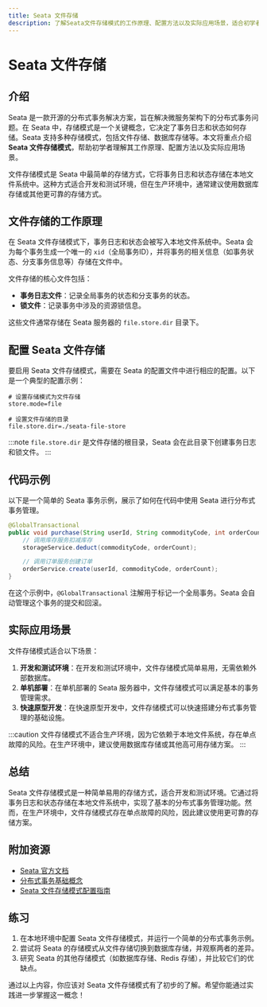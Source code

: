 ```yaml
---
title: Seata 文件存储
description: 了解Seata文件存储模式的工作原理、配置方法以及实际应用场景，适合初学者快速掌握分布式事务中的文件存储机制。
---
```


# Seata 文件存储

## 介绍

Seata 是一款开源的分布式事务解决方案，旨在解决微服务架构下的分布式事务问题。在 Seata 中，存储模式是一个关键概念，它决定了事务日志和状态如何存储。Seata 支持多种存储模式，包括文件存储、数据库存储等。本文将重点介绍 **Seata 文件存储模式**，帮助初学者理解其工作原理、配置方法以及实际应用场景。

文件存储模式是 Seata 中最简单的存储方式，它将事务日志和状态存储在本地文件系统中。这种方式适合开发和测试环境，但在生产环境中，通常建议使用数据库存储或其他更可靠的存储方式。

## 文件存储的工作原理

在 Seata 文件存储模式下，事务日志和状态会被写入本地文件系统中。Seata 会为每个事务生成一个唯一的 `xid`（全局事务ID），并将事务的相关信息（如事务状态、分支事务信息等）存储在文件中。

文件存储的核心文件包括：
- **事务日志文件**：记录全局事务的状态和分支事务的状态。
- **锁文件**：记录事务中涉及的资源锁信息。

这些文件通常存储在 Seata 服务器的 `file.store.dir` 目录下。

## 配置 Seata 文件存储

要启用 Seata 文件存储模式，需要在 Seata 的配置文件中进行相应的配置。以下是一个典型的配置示例：

```properties
# 设置存储模式为文件存储
store.mode=file

# 设置文件存储的目录
file.store.dir=./seata-file-store
```

:::note
`file.store.dir` 是文件存储的根目录，Seata 会在此目录下创建事务日志和锁文件。
:::

## 代码示例

以下是一个简单的 Seata 事务示例，展示了如何在代码中使用 Seata 进行分布式事务管理。

```java
@GlobalTransactional
public void purchase(String userId, String commodityCode, int orderCount) {
    // 调用库存服务扣减库存
    storageService.deduct(commodityCode, orderCount);

    // 调用订单服务创建订单
    orderService.create(userId, commodityCode, orderCount);
}
```

在这个示例中，`@GlobalTransactional` 注解用于标记一个全局事务。Seata 会自动管理这个事务的提交和回滚。

## 实际应用场景

文件存储模式适合以下场景：
1. **开发和测试环境**：在开发和测试环境中，文件存储模式简单易用，无需依赖外部数据库。
2. **单机部署**：在单机部署的 Seata 服务器中，文件存储模式可以满足基本的事务管理需求。
3. **快速原型开发**：在快速原型开发中，文件存储模式可以快速搭建分布式事务管理的基础设施。

:::caution
文件存储模式不适合生产环境，因为它依赖于本地文件系统，存在单点故障的风险。在生产环境中，建议使用数据库存储或其他高可用存储方案。
:::

## 总结

Seata 文件存储模式是一种简单易用的存储方式，适合开发和测试环境。它通过将事务日志和状态存储在本地文件系统中，实现了基本的分布式事务管理功能。然而，在生产环境中，文件存储模式存在单点故障的风险，因此建议使用更可靠的存储方案。

## 附加资源

- [Seata 官方文档](https://seata.io/zh-cn/docs/overview/what-is-seata.html)
- [分布式事务基础概念](https://en.wikipedia.org/wiki/Distributed_transaction)
- [Seata 文件存储模式配置指南](https://seata.io/zh-cn/docs/user/configurations.html)

## 练习

1. 在本地环境中配置 Seata 文件存储模式，并运行一个简单的分布式事务示例。
2. 尝试将 Seata 的存储模式从文件存储切换到数据库存储，并观察两者的差异。
3. 研究 Seata 的其他存储模式（如数据库存储、Redis 存储），并比较它们的优缺点。

通过以上内容，你应该对 Seata 文件存储模式有了初步的了解。希望你能通过实践进一步掌握这一概念！